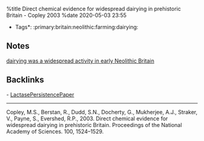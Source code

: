 %title Direct chemical evidence for widespread dairying in prehistoric Britain - Copley 2003
%date 2020-05-03 23:55

*Tags*: :primary:britain:neolithic:farming:dairying:

== Notes ==

[[123-dairying_was_a_widespread_activity_in_early_neolithic_britain|dairying was a widespread activity in early Neolithic Britain]]

== Backlinks ==

- [[LactasePersistencePaper|LactasePersistencePaper]]

----
Copley, M.S., Berstan, R., Dudd, S.N., Docherty, G., Mukherjee, A.J., Straker, V., Payne, S., Evershed, R.P., 2003. Direct chemical evidence for widespread dairying in prehistoric Britain. Proceedings of the National Academy of Sciences. 100, 1524–1529.



